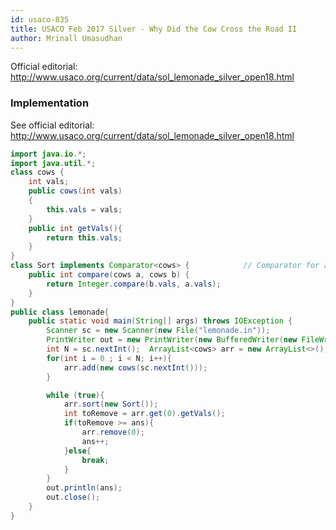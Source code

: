 ```yaml
---
id: usaco-835
title: USACO Feb 2017 Silver - Why Did the Cow Cross the Road II
author: Mrinall Umasudhan
---
```


Official editorial: http://www.usaco.org/current/data/sol_lemonade_silver_open18.html

### Implementation

<LanguageSection>
<CPPSection>

See official editorial: http://www.usaco.org/current/data/sol_lemonade_silver_open18.html

</CPPSection>
<JavaSection>

```java
import java.io.*;
import java.util.*;
class cows {
    int vals;
    public cows(int vals)
    {
        this.vals = vals;
    }
    public int getVals(){
        return this.vals;
    }
}
class Sort implements Comparator<cows> {            // Comparator for a specialized in O(log N) for simple time limits.
    public int compare(cows a, cows b) {
        return Integer.compare(b.vals, a.vals);
    }
}
public class lemonade{
    public static void main(String[] args) throws IOException {
        Scanner sc = new Scanner(new File("lemonade.in"));
        PrintWriter out = new PrintWriter(new BufferedWriter(new FileWriter("lemonade.out")));
        int N = sc.nextInt();  ArrayList<cows> arr = new ArrayList<>(); int ans = 0;
        for(int i = 0 ; i < N; i++){
            arr.add(new cows(sc.nextInt()));
        }

        while (true){
            arr.sort(new Sort());
            int toRemove = arr.get(0).getVals();
            if(toRemove >= ans){
                arr.remove(0);
                ans++;
            }else{
                break;
            }
        }
        out.println(ans);
        out.close();
    }
}
```

</JavaSection>
</LanguageSection>
